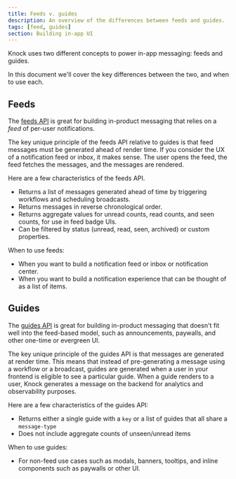 ```yaml
---
title: Feeds v. guides
description: An overview of the differences between feeds and guides.
tags: [feed, guides]
section: Building in-app UI
---
```


Knock uses two different concepts to power in-app messaging: feeds and guides.

In this document we'll cover the key differences between the two, and when to use each.

## Feeds

The [feeds API](/api-reference/users/feeds) is great for building in-product messaging that relies on a _feed_ of per-user notifications.

The key unique principle of the feeds API relative to guides is that feed messages must be generated ahead of render time. If you consider the UX of a notification feed or inbox, it makes sense. The user opens the feed, the feed fetches the messages, and the messages are rendered.

Here are a few characteristics of the feeds API.

- Returns a list of messages generated ahead of time by triggering workflows and scheduling broadcasts.
- Returns messages in reverse chronological order.
- Returns aggregate values for unread counts, read counts, and seen counts, for use in feed badge UIs.
- Can be filtered by status (unread, read, seen, archived) or custom properties.

When to use feeds:

- When you want to build a notification feed or inbox or notification center.
- When you want to build a notification experience that can be thought of as a list of items.

## Guides

The [guides API](/api-reference/users/guides/) is great for building in-product messaging that doesn't fit well into the feed-based model, such as announcements, paywalls, and other one-time or evergreen UI.

The key unique principle of the guides API is that messages are generated at render time. This means that instead of pre-generating a message using a workflow or a broadcast, guides are generated when a user in your frontend is eligible to see a particular guide. When a guide renders to a user, Knock generates a message on the backend for analytics and observability purposes.

Here are a few characteristics of the guides API:

- Returns either a single guide with a `key` or a list of guides that all share a `message-type`
- Does not include aggregate counts of unseen/unread items

When to use guides:

- For non-feed use cases such as modals, banners, tooltips, and inline components such as paywalls or other UI.
